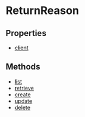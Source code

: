 
# ReturnReason

## Properties

- [client](../../ReturnReason/properties/js_sdk.admin.ReturnReason.client/page.mdx)

## Methods

- [list](../../ReturnReason/methods/js_sdk.admin.ReturnReason.list/page.mdx)
- [retrieve](../../ReturnReason/methods/js_sdk.admin.ReturnReason.retrieve/page.mdx)
- [create](../../ReturnReason/methods/js_sdk.admin.ReturnReason.create/page.mdx)
- [update](../../ReturnReason/methods/js_sdk.admin.ReturnReason.update/page.mdx)
- [delete](../../ReturnReason/methods/js_sdk.admin.ReturnReason.delete/page.mdx)
